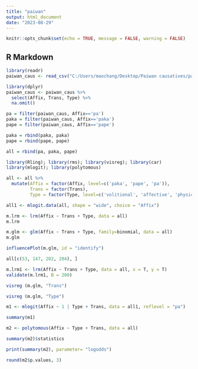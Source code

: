 ```yaml
---
title: "paiwan"
output: html_document
date: "2023-08-29"
---
```


```r
knitr::opts_chunk$set(echo = TRUE, message = FALSE, warning = FALSE)
```

## R Markdown

```r
library(readr)
paiwan_caus <- read_csv("C:/Users/maochang/Desktop/Paiwan causatives/paiwan_caus.csv")
```


```r
library(dplyr)
paiwan_caus <- paiwan_caus %>%
  select(Affix, Trans, Type) %>%
  na.omit()

```


```r
pa = filter(paiwan_caus, Affix=='pa')
paka = filter(paiwan_caus, Affix=='paka')
pape = filter(paiwan_caus, Affix=='pape')

paka = rbind(paka, paka)
pape = rbind(pape, pape)

all = rbind(pa, paka, pape)

```


```r
library(Rling); library(rms); library(visreg); library(car)
library(mlogit); library(polytomous)

all <- all %>%
  mutate(Affix = factor(Affix, level=c('paka', 'pape', 'pa')),
         Trans = factor(Trans),
         Type = factor(Type, level=c('volitional', 'affective', 'physical', 'inducive')))

all1 <- mlogit.data(all, shape = "wide", choice = "Affix")

```

```r
m.lrm <- lrm(Affix ~ Trans + Type, data = all)
m.lrm
```
```r
m.glm <- glm(Affix ~ Trans + Type, family=binomial, data = all)
m.glm
```

```r

influencePlot(m.glm, id = "identify")
```
```r
all[c(53, 147, 202, 204), ]
```

```r
m.lrm1 <- lrm(Affix ~ Trans + Type, data = all, x = T, y = T)
validate(m.lrm1, B = 200)
```

```r
visreg (m.glm, "Trans")
```


```r

visreg (m.glm, "Type")

```


```r
m1 <- mlogit(Affix ~ 1 | Type + Trans, data = all1, reflevel = "pa")

summary(m1)
```

```r
m2 <- polytomous(Affix ~ Type + Trans, data = all)

summary(m2)$statistics
```
```r
print(summary(m2), parameter= "logodds")
```
```r
round(m2$p.values, 3)
```

